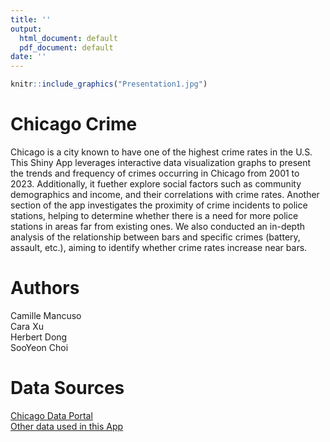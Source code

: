 ```yaml
---
title: ''
output:
  html_document: default
  pdf_document: default
date: ''
---
```

```r
knitr::include_graphics("Presentation1.jpg")
```
  
  
# Chicago Crime
Chicago is a city known to have one of the highest crime rates in the U.S. This Shiny App leverages interactive data visualization graphs to present the trends and frequency of crimes occurring in Chicago from 2001 to 2023. Additionally, it fuether explore social factors such as community demographics and income, and their correlations with crime rates. Another section of the app investigates the proximity of crime incidents to police stations, helping to determine whether there is a need for more police stations in areas far from existing ones. We also conducted an in-depth analysis of the relationship between bars and specific crimes (battery, assault, etc.), aiming to identify whether crime rates increase near bars.

# Authors
Camille Mancuso  
Cara Xu  
Herbert Dong  
SooYeon Choi  

# Data Sources
[Chicago Data Portal](https://data.cityofchicago.org/Public-Safety/Crimes-2022/9hwr-2zxp/data)   
[Other data used in this App](https://github.com/QMSS-G5063-2024/Group_N_ChicagoCrime/tree/main/5063-project-HD)